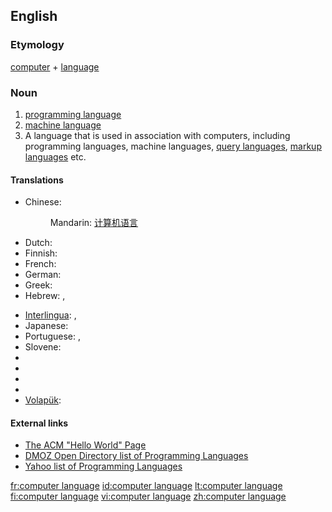 {{wikipedia}}
==English==

===Etymology===
[[computer]] + [[language]]

===Noun===
{{en-noun}}

# [[programming language]]
# [[machine language]]
# A language that is used in association with computers, including programming languages, machine languages, [[query language]]s, [[markup language]]s etc.

====Translations====
{{top}}
* Chinese:
*: Mandarin: [[计算机语言]]
* Dutch: {{t|nl|programmeertaal}}
* Finnish: {{t|fi|ohjelmointikieli}}
* French: {{t|fr|langage informatique|m}}
* German: {{t|de|Computersprache|f}}
* Greek: {{t|el|γλώσσα προγραμματισμού|f|tr=ɤlo.sa pro.ɤrama.tiˈʑmu}}
* Hebrew: {{t|he|שפת תיכנות|f|tr=S'fat Tikh'nut}}, {{t|he|שפות תיכנות|f|tr=S'fot Tikh'nut}} {{plural}}
{{mid}}
* [[Interlingua]]: {{t|ia|linguage computatorial}}, {{t|ia|linguage de programmation}}
* Japanese: {{t|ja|計算機言語|tr=keisanki-gengo|sc=Jpan}}
* Portuguese: {{t|pt|linguagem de computador|f}}, {{t|pt|linguagem de programação|f}}
* Slovene: {{t|sl|programski jezik|m}}
* {{trreq|Spanish}}
* {{trreq|Thai}}
* {{trreq|Turkish}}
* {{trreq|Vietnamese}}
* [[Volapük]]: {{t|vo|kompütapük}}
{{bottom}}

====External links====
* [http://www2.latech.edu/~acm/HelloWorld.shtml The ACM "Hello World" Page]
* [http://dmoz.org/Computers/Programming/Languages/ DMOZ Open Directory list of Programming Languages]
* [http://dir.yahoo.com/Computers_and_Internet/Programming_and_Development/Languages/ Yahoo list of Programming Languages]

[[fr:computer language]]
[[id:computer language]]
[[lt:computer language]]
[[fi:computer language]]
[[vi:computer language]]
[[zh:computer language]]